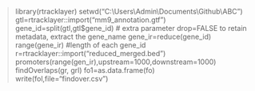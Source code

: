 
> library(rtracklayer)
> setwd("C:\\Users\\Admin\\Documents\\Github\\ABC")
> gtl=rtracklayer::import("mm9_annotation.gtf")
gene_id=split(gtl,gtl$gene_id) # extra parameter drop=FALSE to retain metadata, extract the gene_name
gene_ir=reduce(gene_id)
range(gene_ir) #length of each gene_id
r=rtracklayer::import("reduced_merged.bed")
promoters(range(gen_ir),upstream=1000,downstream=1000)
findOverlaps(gr, grl)
> fo1=as.data.frame(fo)
> write(fol,file="findover.csv")
